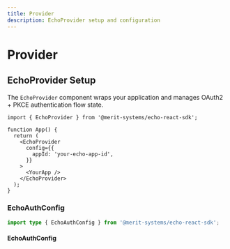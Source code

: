 ```yaml
---
title: Provider
description: EchoProvider setup and configuration
---
```


# Provider

## EchoProvider Setup

The `EchoProvider` component wraps your application and manages OAuth2 + PKCE authentication flow state.

```tsx
import { EchoProvider } from '@merit-systems/echo-react-sdk';

function App() {
  return (
    <EchoProvider
      config={{
        appId: 'your-echo-app-id',
      }}
    >
      <YourApp />
    </EchoProvider>
  );
}
```

### EchoAuthConfig

```typescript
import type { EchoAuthConfig } from '@merit-systems/echo-react-sdk';
```

#### EchoAuthConfig

<AutoTypeTable
  path="../../sdk/react/src/types/index.ts"
  name="EchoAuthConfig"
/>
